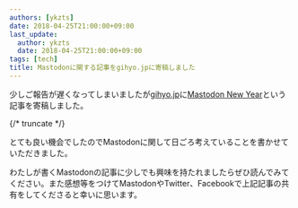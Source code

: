 ```yaml
---
authors: [ykzts]
date: 2018-04-25T21:00:00+09:00
last_update:
  author: ykzts
  date: 2018-04-25T21:00:00+09:00
tags: [tech]
title: Mastodonに関する記事をgihyo.jpに寄稿しました
---
```


少しご報告が遅くなってしまいましたが[gihyo.jp](http://gihyo.jp/)に[Mastodon New Year](http://gihyo.jp/dev/column/newyear/2018/mastodon-new-year)という記事を寄稿しました。

{/* truncate */}

とても良い機会でしたのでMastodonに関して日ごろ考えていることを書かせていただきました。

わたしが書くMastodonの記事に少しでも興味を持たれましたらぜひ読んでみてください。また感想等をつけてMastodonやTwitter、Facebookで上記記事の共有をしてくださると幸いに思います。
